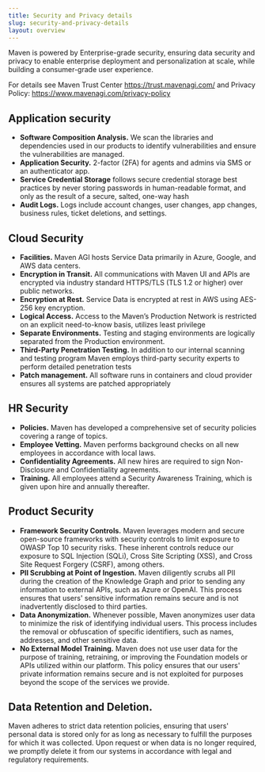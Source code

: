 ```yaml
---
title: Security and Privacy details
slug: security-and-privacy-details
layout: overview
---
```


Maven is powered by Enterprise-grade security, ensuring data security and privacy to enable enterprise deployment and personalization at scale, while building a consumer-grade user experience.

For details see Maven Trust Center https://trust.mavenagi.com/ and Privacy Policy: https://www.mavenagi.com/privacy-policy

## Application security

- **Software Composition Analysis.** We scan the libraries and dependencies used in our products to identify vulnerabilities and ensure the vulnerabilities are managed.
- **Application Security.** 2-factor (2FA) for agents and admins via SMS or an authenticator app.
- **Service Credential Storage** follows secure credential storage best practices by never storing passwords in human-readable format, and only as the result of a secure, salted, one-way hash
- **Audit Logs.** Logs include account changes, user changes, app changes, business rules, ticket deletions, and settings.

## Cloud Security

- **Facilities.** Maven AGI hosts Service Data primarily in Azure, Google, and AWS data centers.
- **Encryption in Transit.** All communications with Maven UI and APIs are encrypted via industry standard HTTPS/TLS (TLS 1.2 or higher) over public networks.
- **Encryption at Rest.** Service Data is encrypted at rest in AWS using AES-256 key encryption.
- **Logical Access.** Access to the Maven’s Production Network is restricted on an explicit need-to-know basis, utilizes least privilege
- **Separate Environments.** Testing and staging environments are logically separated from the Production environment.
- **Third-Party Penetration Testing.** In addition to our internal scanning and testing program Maven employs third-party security experts to perform detailed penetration tests
- **Patch management.** All software runs in containers and cloud provider ensures all systems are patched appropriately

## HR Security

- **Policies.** Maven has developed a comprehensive set of security policies covering a range of topics.
- **Employee Vetting.** Maven performs background checks on all new employees in accordance with local laws.
- **Confidentiality Agreements.** All new hires are required to sign Non-Disclosure and Confidentiality agreements.
- **Training.** All employees attend a Security Awareness Training, which is given upon hire and annually thereafter.

## Product Security

- **Framework Security Controls.** Maven leverages modern and secure open-source frameworks with security controls to limit exposure to OWASP Top 10 security risks. These inherent controls reduce our exposure to SQL Injection (SQLi), Cross Site Scripting (XSS), and Cross Site Request Forgery (CSRF), among others.
- **PII Scrubbing at Point of Ingestion.** Maven diligently scrubs all PII during the creation of the Knowledge Graph and prior to sending any information to external APIs, such as Azure or OpenAI. This process ensures that users' sensitive information remains secure and is not inadvertently disclosed to third parties.
- **Data Anonymization.** Whenever possible, Maven anonymizes user data to minimize the risk of identifying individual users. This process includes the removal or obfuscation of specific identifiers, such as names, addresses, and other sensitive data.
- **No External Model Training.** Maven does not use user data for the purpose of training, retraining, or improving the Foundation models or APIs utilized within our platform. This policy ensures that our users' private information remains secure and is not exploited for purposes beyond the scope of the services we provide.

## Data Retention and Deletion.

Maven adheres to strict data retention policies, ensuring that users' personal data is stored only for as long as necessary to fulfill the purposes for which it was collected. Upon request or when data is no longer required, we promptly delete it from our systems in accordance with legal and regulatory requirements.
